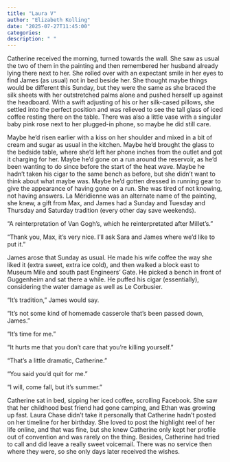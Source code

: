 ```yaml
---
title: "Laura V"
author: "Elizabeth Kolling"
date: "2025-07-27T11:45:00"
categories: 
description: " "
---
```



Catherine received the morning, turned towards the wall. She saw as usual the two of them in the painting and then remembered her husband already lying there next to her. She rolled over with an expectant smile in her eyes to find James (as usual) not in bed beside her. She thought maybe things would be different this Sunday, but they were the same as she braced the silk sheets with her outstretched palms alone and pushed herself up against the headboard. With a swift adjusting of his or her silk-cased pillows, she settled into the perfect position and was relieved to see the tall glass of iced coffee resting there on the table. There was also a little vase with a singular baby pink rose next to her plugged-in phone, so maybe he did still care.

Maybe he’d risen earlier with a kiss on her shoulder and mixed in a bit of cream and sugar as usual in the kitchen. Maybe he’d brought the glass to the bedside table, where she’d left her phone inches from the outlet and got it charging for her. Maybe he’d gone on a run around the reservoir, as he’d been wanting to do since before the start of the heat wave. Maybe he hadn’t taken his cigar to the same bench as before, but she didn’t want to think about what maybe was. Maybe he'd gotten dressed in running gear to give the appearance of having gone on a run. She was tired of not knowing, not having answers. La Méridienne was an alternate name of the painting, she knew, a gift from Max, and James had a Sunday and Tuesday and Thursday and Saturday tradition (every other day save weekends).

“A reinterpretation of Van Gogh’s, which he reinterpretated after Millet's.”

“Thank you, Max, it’s very nice. I’ll ask Sara and James where we’d like to put it.”

James arose that Sunday as usual. He made his wife coffee the way she liked it (extra sweet, extra ice cold), and then walked a block east to Museum Mile and south past Engineers’ Gate. He picked a bench in front of Guggenheim and sat there a while. He puffed his cigar (essentially), considering the water damage as well as Le Corbusier.  

“It’s tradition," James would say. 

“It’s not some kind of homemade casserole that’s been passed down, James.” 

“It’s time for me.”

“It hurts me that you don’t care that you’re killing yourself.”

“That’s a little dramatic, Catherine.”

“You said you’d quit for me.”

“I will, come fall, but it’s summer.”

Catherine sat in bed, sipping her iced coffee, scrolling Facebook. She saw that her childhood best friend had gone camping, and Ethan was growing up fast. Laura Chase didn’t take it personally that Catherine hadn’t posted on her timeline for her birthday. She loved to post the highlight reel of her life online, and that was fine, but she knew Catherine only kept her profile out of convention and was rarely on the thing. Besides, Catherine had tried to call and did leave a really sweet voicemail. There was no service then where they were, so she only days later received the wishes. 